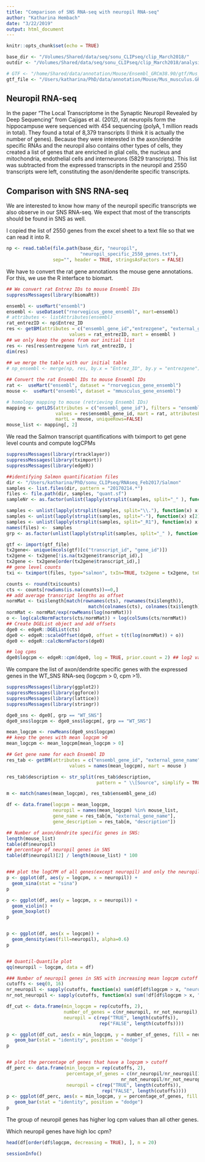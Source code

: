 ```yaml
---
title: "Comparison of SNS RNA-seq with neuropil RNA-seq"
author: "Katharina Hembach"
date: "3/22/2019"
output: html_document
---
```


```r
knitr::opts_chunk$set(echo = TRUE)
```

```r
base_dir <- "/Volumes/Shared/data/seq/sonu_CLIPseq/clip_March2018/"
outdir <- "/Volumes/Shared/data/seq/sonu_CLIPseq/clip_March2018/analysis/neuropil/"

# GTF <- "/home/Shared/data/annotation/Mouse/Ensembl_GRCm38.90/gtf/Mus_musculus.GRCm38.90.gtf"
gtf_file <- "/Users/katharina/PhD/data/annotation/Mouse/Mus_musculus.GRCm38.90.gtf"
```

## Neuropil RNA-seq

In the paper "The Local Transcriptome in the Synaptic Neuropil Revealed by Deep Sequencing" from Cajigas et al. (2012), rat neuropils form the hippocampuse were sequenced with 454 sequencing (polyA, 1 million reads in total). They found a total of 8,379 transcripts (I think it is actually the number of genes). Because they were interested in the axon/dendrite specific RNAs and the neuropil also contains other types of cells, they created a list of genes that are enriched in glial cells, the nucleus and mitochondria, endothelial cells and interneurons (5829 transcripts). This list was subtracted from the expressed transcripts in the neuropil and 2550 transcripts were left, constituting the ason/denderite specific transcripts.

## Comparison with SNS RNA-seq 

We are interested to know how many of the neuropil specific transcripts we also observe in our SNS RNA-seq. We expect that most of the transcripts should be found in SNS as well.

I copied the list of 2550 genes from the excel sheet to a text file so that we can read it into R.

```r
np <- read.table(file.path(base_dir, "neuropil", 
                           "neuropil_specific_2550_genes.txt"), 
                 sep="", header = TRUE, stringsAsFactors = FALSE)
```

We have to convert the rat gene annotations the mouse gene annotations. For this, we use the R interface to biomart.

```r
## We convert rat Entrez IDs to mouse Ensembl IDs
suppressMessages(library(biomaRt))

ensembl <- useMart("ensembl")
ensembl <- useDataset("rnorvegicus_gene_ensembl", mart=ensembl)
# attributes <- listAttributes(ensembl)
rat_entrezID <- np$Entrez_ID
res <- getBM(attributes = c("ensembl_gene_id","entrezgene", "external_gene_name"), 
                       values = rat_entrezID, mart = ensembl )
## we only keep the genes from our initial list
res <- res[res$entrezgene %in% rat_entrezID, ]
dim(res)
 
## we merge the table with our initial table
# np_ensembl <- merge(np, res, by.x = "Entrez_ID", by.y = "entrezgene")

## Convert the rat Ensembl IDs to mouse Ensembl IDs
rat <-  useMart("ensembl", dataset = "rnorvegicus_gene_ensembl")
mouse <-  useMart("ensembl", dataset = "mmusculus_gene_ensembl")

# homology mapping to mouse (retrieving Ensembl IDs)
mapping <- getLDS(attributes = c("ensembl_gene_id"), filters = "ensembl_gene_id", 
                  values = res$ensembl_gene_id, mart = rat, attributesL = c("ensembl_gene_id", "external_gene_name"), 
                  martL = mouse, uniqueRows=FALSE)
mouse_list <- mapping[, 2]
```


We read the Salmon transcript quantifications with tximport to get gene level counts and compute logCPMs

```r
suppressMessages(library(rtracklayer))
suppressMessages(library(tximport))
suppressMessages(library(edgeR))

##identifying Salmon quantification files
dir <- "/Users/katharina/PhD/sonu_CLIPseq/RNAseq_Feb2017/Salmon"
samples <- list.files(dir, pattern = "20170214.*")
files <- file.path(dir, samples, "quant.sf")
sampleNr <- as.factor(unlist(lapply(strsplit(samples, split="_" ), function(x) x[3]) ))

samples <- unlist(lapply(strsplit(samples, split="\\."), function(x) x[2]) )
samples <- unlist(lapply(strsplit(samples, split="-"), function(x) x[2]) )
samples <- unlist(lapply(strsplit(samples, split="_R1"), function(x) x[1]) )
names(files) <-  samples
grp <- as.factor(unlist(lapply(strsplit(samples, split="_" ), function(x) paste(x[1], x[2], sep="_")) ) )

gtf <- import(gtf_file)
tx2gene<- unique(mcols(gtf)[c("transcript_id", "gene_id")])
tx2gene <- tx2gene[!is.na(tx2gene$transcript_id),]
tx2gene <- tx2gene[order(tx2gene$transcript_id),]
## gene level counts
txi <- tximport(files, type="salmon", txIn=TRUE, tx2gene = tx2gene, txOut=FALSE, countsFromAbundance = "no")  

counts <- round(txi$counts)
cts <- counts[rowSums(is.na(counts))==0,]
## add average transcript lengths as offset
normMat <- txi$length[match(rownames(cts), rownames(txi$length)),
                              match(colnames(cts), colnames(txi$length))]
normMat <- normMat/exp(rowMeans(log(normMat)))
o <- log(calcNormFactors(cts/normMat)) + log(colSums(cts/normMat))
## Create DGEList object and add offsets
dge0 <- edgeR::DGEList(cts)
dge0 <- edgeR::scaleOffset(dge0, offset = t(t(log(normMat)) + o))
dge0 <- edgeR::calcNormFactors(dge0)

## log cpms
dge0$logcpm <- edgeR::cpm(dge0, log = TRUE, prior.count = 2) ## log2 values
```

We compare the list of axon/dendrite specific genes with the expressed genes in the WT_SNS RNA-seq (logcpm > 0, cpm >1).

```r
suppressMessages(library(ggplot2))
suppressMessages(library(ggforce))
suppressMessages(library(lattice))
suppressMessages(library(stringr))

dge0_sns <- dge0[, grp == "WT_SNS"]
dge0_sns$logcpm <- dge0_sns$logcpm[, grp == "WT_SNS"]

mean_logcpm <- rowMeans(dge0_sns$logcpm)
## keep the genes with mean logcpm >0
mean_logcpm <- mean_logcpm[mean_logcpm > 0]

## Get gene name for each Ensembl ID
res_tab <- getBM(attributes = c("ensembl_gene_id", "external_gene_name", "description"), 
                       values = names(mean_logcpm), mart = mouse )

res_tab$description <- str_split(res_tab$description, 
                                 pattern = " \\[Source", simplify = TRUE)[ ,1]

m <- match(names(mean_logcpm), res_tab$ensembl_gene_id)

df <- data.frame(logcpm = mean_logcpm, 
                 neuropil = names(mean_logcpm) %in% mouse_list, 
                 gene_name = res_tab[m, "external_gene_name"],
                 gene_description = res_tab[m, "description"])

## Number of axon/dendrite specific genes in SNS:
length(mouse_list)
table(df$neuropil)
## percentage of neuropil genes in SNS
table(df$neuropil)[2] / length(mouse_list) * 100


### plot the logCPM of all genes(except neuropil) and only the neuropil genes
p <- ggplot(df, aes(y = logcpm, x = neuropil)) + 
  geom_sina(stat = "sina") 
p

p <- ggplot(df, aes(y = logcpm, x = neuropil)) + 
  geom_violin() +
  geom_boxplot()
p


p <- ggplot(df, aes(x = logcpm)) +
  geom_density(aes(fill=neuropil), alpha=0.6) 
p


## Quantil-Quantile plot
qq(neuropil ~ logcpm, data = df)

### Number of neuropil genes in SNS with increasing mean logcpm cutoff
cutoffs <- seq(0, 16)
nr_neuropil <- sapply(cutoffs, function(x) sum(df[df$logcpm > x, "neuropil"]))
nr_not_neuropil <- sapply(cutoffs, function(x) sum(!df[df$logcpm > x, "neuropil"]))

df_cut <- data.frame(min_logcpm = rep(cutoffs, 2), 
                     number_of_genes = c(nr_neuropil, nr_not_neuropil), 
                     neuropil = c(rep("TRUE", length(cutoffs)), 
                                  rep("FALSE", length(cutoffs))))

p <- ggplot(df_cut, aes(x = min_logcpm, y = number_of_genes, fill = neuropil)) + 
   geom_bar(stat = "identity", position = "dodge")
p   


## plot the percentage of genes that have a logcpm > cutoff
df_perc <- data.frame(min_logcpm = rep(cutoffs, 2), 
                      percentage_of_genes = c(nr_neuropil/nr_neuropil[1]*100, 
                                          nr_not_neuropil/nr_not_neuropil[1]*100), 
                      neuropil = c(rep("TRUE", length(cutoffs)), 
                                   rep("FALSE", length(cutoffs))))
p <- ggplot(df_perc, aes(x = min_logcpm, y = percentage_of_genes, fill = neuropil)) + 
   geom_bar(stat = "identity", position = "dodge")
p 

```

The group of neuropil genes has higher log cpm values than all other genes.

Which neuropil genes have high loc cpm?
```r
head(df[order(df$logcpm, decreasing = TRUE), ], n = 20)
```


```r
sessionInfo()
```


